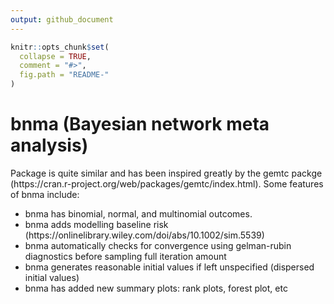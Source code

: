```yaml
---
output: github_document
---
```


<!-- README.md is generated from README.Rmd. Please edit that file -->

```r
knitr::opts_chunk$set(
  collapse = TRUE,
  comment = "#>",
  fig.path = "README-"
)
```

# bnma (Bayesian network meta analysis)

Package is quite similar and has been inspired greatly by the gemtc packge (https://cran.r-project.org/web/packages/gemtc/index.html). Some features of bnma include:

- bnma has binomial, normal, and multinomial outcomes.
- bnma adds modelling baseline risk (https://onlinelibrary.wiley.com/doi/abs/10.1002/sim.5539)
- bnma automatically checks for convergence using gelman-rubin diagnostics before sampling full iteration amount
- bnma generates reasonable initial values if left unspecified (dispersed initial values)
- bnma has added new summary plots: rank plots, forest plot, etc